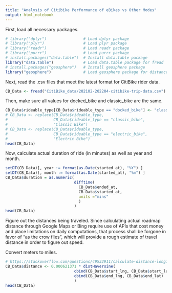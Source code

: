 ```yaml
---
title: "Analysis of Citibike Performance of eBikes vs Other Modes"
output: html_notebook
---
```


First, load all necessary packages.
```r
# library("dplyr")                # Load dplyr package
# library("plyr")                 # Load plyr package
# library("readr")                # Load readr package
# library("purrr")                # Load purrr package
# install.packages("data.table")  # Install data.table package
library("data.table")             # Load data.table package for fread
# install.packages("geosphere")   # Install geosphere package
library("geosphere")              # Load geosphere package for distance calculation
```
Next, read the .csv files that meet the latest format for CitiBike rider data.
```r
CB_Data <- fread("CitiBike_data/202102-202204-citibike-trip-data.csv")
```
Then, make sure all values for docked_bike and classic_bike are the same.
```r
CB_Data$rideable_type[CB_Data$rideable_type == "docked_bike"] <- "classic_bike"
# CB_Data <- replace(CB_Data$rideable_type, 
#                    CB_Data$rideable_type == "classic_bike",
#                    "Classic Bike")
# CB_Data <- replace(CB_Data$rideable_type, 
#                    CB_Data$rideable_type == "electric_bike",
#                    "Electric Bike")
head(CB_Data)
```
Now, calculate actual duration of ride (in minutes) as well as year and month.
```r
setDT(CB_Data)[, year := format(as.Date(started_at), "%Y") ]
setDT(CB_Data)[, month := format(as.Date(started_at), "%m") ]
CB_Data$duration = as.numeric(
                              difftime(
                                CB_Data$ended_at, 
                                CB_Data$started_at, 
                                units ="mins"
                                )
                              )
head(CB_Data)
```
Figure out the distances being traveled. Since calculating actual roadmap distance through Google Maps or Bing require use of APIs that cost money and place limitations on daily computations, that process shall be forgone in favor of "as the crow flies", which will provide a rough estimate of travel distance in order to figure out speed.

Convert meters to miles.
```r
# https://stackoverflow.com/questions/49532911/calculate-distance-longitude-latitude-of-multiple-in-dataframe-r
CB_Data$distance <- 0.000621371 * distHaversine(
                              cbind(CB_Data$start_lng, CB_Data$start_lat), 
                              cbind(CB_Data$end_lng, CB_Data$end_lat) 
                              )
head(CB_Data)
```


